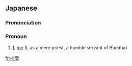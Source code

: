 ==Japanese==
{{ja-kanjitab|せつ|k1=せっ|そう|yomi=o}}

===Pronunciation===
{{ja-pron|せっそう|y=o}}

===Pronoun===
{{ja-pos|せっそう|pronoun}}

# {{lb|ja|humble|sort=せっそう}} [[I]], [[me]] (I, as a mere priest, a humble servant of Buddha)

[[fr:拙僧]]